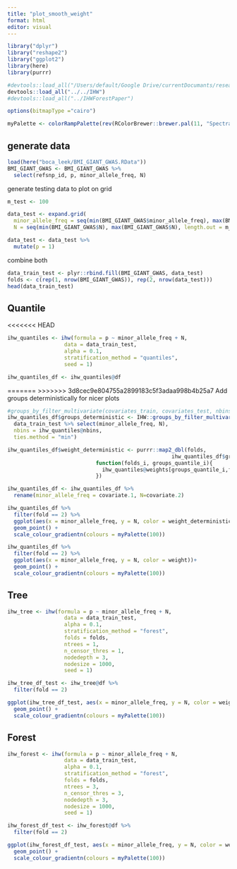 ```yaml
---
title: "plot_smooth_weight"
format: html
editor: visual
---
```


```r
library("dplyr")
library("reshape2")
library("ggplot2")
library(here)
library(purrr)

#devtools::load_all("/Users/default/Google Drive/currentDocumants/research/2022_IHW-Forest/Code/IHW")
devtools::load_all("../../IHW")
#devtools::load_all("../IHWForestPaper")

options(bitmapType ="cairo")
```

```r
myPalette <- colorRampPalette(rev(RColorBrewer::brewer.pal(11, "Spectral")))
```

## generate data

```r
load(here("boca_leek/BMI_GIANT_GWAS.RData"))
BMI_GIANT_GWAS <- BMI_GIANT_GWAS %>%
  select(refsnp_id, p, minor_allele_freq, N)
```

generate testing data to plot on grid

```r
m_test <- 100

data_test <- expand.grid(
  minor_allele_freq = seq(min(BMI_GIANT_GWAS$minor_allele_freq), max(BMI_GIANT_GWAS$minor_allele_freq), length.out = m_test),
  N = seq(min(BMI_GIANT_GWAS$N), max(BMI_GIANT_GWAS$N), length.out = m_test))

data_test <- data_test %>%
  mutate(p = 1)
```

combine both

```r
data_train_test <- plyr::rbind.fill(BMI_GIANT_GWAS, data_test)
folds <- c(rep(1, nrow(BMI_GIANT_GWAS)), rep(2, nrow(data_test)))
head(data_train_test)
```

## Quantile

<<<<<<< HEAD
```r
ihw_quantiles <- ihw(formula = p ~ minor_allele_freq + N, 
                  data = data_train_test, 
                  alpha = 0.1, 
                  stratification_method = "quantiles", 
                  seed = 1)

ihw_quantiles_df <- ihw_quantiles@df
```

=======
>>>>>>> 3d8cec9e804755a2899183c5f3adaa998b4b25a7
Add groups deterministically for nicer plots

```r
#groups_by_filter_multivariate(covariates_train, covariates_test, nbins)
ihw_quantiles_df$groups_deterministic <- IHW::groups_by_filter_multivariate(
  data_train_test %>% select(minor_allele_freq, N), 
  nbins = ihw_quantiles@nbins, 
  ties.method = "min")

ihw_quantiles_df$weight_deterministic <- purrr::map2_dbl(folds, 
                                                    ihw_quantiles_df$groups_deterministic, 
                            function(folds_i, groups_quantile_i){
                              ihw_quantiles@weights[groups_quantile_i,folds_i]
                            })
```

```r
ihw_quantiles_df <- ihw_quantiles_df %>%
  rename(minor_allele_freq = covariate.1, N=covariate.2)
```

```r
ihw_quantiles_df %>%
  filter(fold == 2) %>%
  ggplot(aes(x = minor_allele_freq, y = N, color = weight_deterministic))+
  geom_point() +
  scale_colour_gradientn(colours = myPalette(100))
```

```r
ihw_quantiles_df %>%
  filter(fold == 2) %>%
  ggplot(aes(x = minor_allele_freq, y = N, color = weight))+
  geom_point() +
  scale_colour_gradientn(colours = myPalette(100))
```

## Tree

```r
ihw_tree <- ihw(formula = p ~ minor_allele_freq + N, 
                  data = data_train_test, 
                  alpha = 0.1, 
                  stratification_method = "forest", 
                  folds = folds, 
                  ntrees = 1, 
                  n_censor_thres = 1, 
                  nodedepth = 3, 
                  nodesize = 1000, 
                  seed = 1)

ihw_tree_df_test <- ihw_tree@df %>%
  filter(fold == 2)
```

```r
ggplot(ihw_tree_df_test, aes(x = minor_allele_freq, y = N, color = weight))+
  geom_point() +
  scale_colour_gradientn(colours = myPalette(100))
```

## Forest

```r
ihw_forest <- ihw(formula = p ~ minor_allele_freq + N, 
                  data = data_train_test, 
                  alpha = 0.1, 
                  stratification_method = "forest", 
                  folds = folds, 
                  ntrees = 3, 
                  n_censor_thres = 3, 
                  nodedepth = 3, 
                  nodesize = 1000, 
                  seed = 1)

ihw_forest_df_test <- ihw_forest@df %>%
  filter(fold == 2)
```

```r
ggplot(ihw_forest_df_test, aes(x = minor_allele_freq, y = N, color = weight))+
  geom_point() +
  scale_colour_gradientn(colours = myPalette(100))
```
